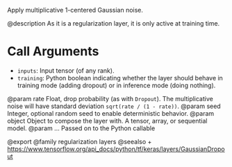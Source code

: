 Apply multiplicative 1-centered Gaussian noise.

@description
As it is a regularization layer, it is only active at training time.

# Call Arguments
- `inputs`: Input tensor (of any rank).
- `training`: Python boolean indicating whether the layer should behave in
    training mode (adding dropout) or in inference mode (doing nothing).

@param rate Float, drop probability (as with `Dropout`).
    The multiplicative noise will have
    standard deviation `sqrt(rate / (1 - rate))`.
@param seed Integer, optional random seed to enable deterministic behavior.
@param object Object to compose the layer with. A tensor, array, or sequential model.
@param ... Passed on to the Python callable

@export
@family regularization layers
@seealso
+ <https://www.tensorflow.org/api_docs/python/tf/keras/layers/GaussianDropout>

